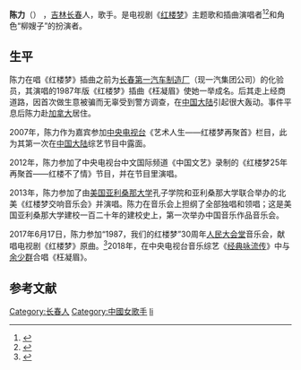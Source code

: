 {{Otheruses|陈力}}
{{blpsources|time=2018-4-20}}
'''陈力'''（{{bd|1956年|catIdx=C陈}}） ，[[吉林|吉林]][[长春|长春]]人，歌手。是电视剧《[[红楼梦_(1987年电视剧)|红楼梦]]》主题歌和插曲演唱者<ref>{{Cite web|title=《红楼梦交响音乐会》北美成功首演一周年|url=http://media.people.com.cn/n/2014/0925/c40733-25732261.html|access-date=2021-09-11|author=屈宁|date=2014-09-25|work=[[人民网|人民网]]|language=zh|archive-date=2021-09-12|archive-url=https://web.archive.org/web/20210912033748/https://sso.people.com.cn/resource/js/sso.js|dead-url=no}}</ref><ref>{{Cite web|title=87版《红楼梦》作曲者王立平：一朝入梦 终身不醒|url=http://www.xinhuanet.com/book/2017-06/15/c_129632930.htm|access-date=2021-09-11|author=邱瑞贤|date=2017-06-15|coauthors=陈诗蓝|work=[[新华网|新华网]]|publisher=[[广州日报|广州日报]]|language=zh|archive-date=2018-09-17|archive-url=https://web.archive.org/web/20180917082424/http://www.xinhuanet.com/book/2017-06/15/c_129632930.htm|dead-url=no}}</ref>和角色“柳嫂子”的扮演者。

== 生平 ==
陈力在唱《红楼梦》插曲之前为[[长春第一汽车制造厂|长春第一汽车制造厂]]（现一汽集团公司）的化验员，其演唱的1987年版《红楼梦》插曲《枉凝眉》使她一举成名。后其走上经商道路，因首次做生意被骗而无辜受到警方调查，在[[中国大陆|中国大陆]]引起很大轰动。事件平息后陈力赴[[加拿大|加拿大]]居住。

2007年，陈力作为嘉宾参加[[中国中央电视台|中央电视台]]《艺术人生——红楼梦再聚首》栏目，此为其第一次在[[中国大陆|中国大陆]]综艺节目中露面。

2012年，陈力参加了中央电视台中文国际频道《中国文艺》录制的《红楼梦25年再聚首——红楼不了情》节目，并在节目里演唱。

2013年，陈力参加了由[[美国|美国]][[亚利桑那大学|亚利桑那大学]]孔子学院和亚利桑那大学联合举办的北美《红楼梦交响音乐会》并演唱。陈力在音乐会上担纲了全部独唱和领唱；这是美国亚利桑那大学建校一百二十年的建校史上，第一次举办中国音乐作品音乐会。

2017年6月17日，陈力参加“1987，我们的红楼梦”30周年[[人民大会堂|人民大会堂]]音乐会，献唱电视剧《红楼梦》原曲。<ref>{{Cite web |title=87版电视剧《红楼梦》开播30周年 再聚首纪念音乐会举行 |url=http://culture.people.com.cn/n1/2017/0619/c172318-29346780.html |access-date=2021-09-12 |author=祖薇 |date=2017-06-19 |coauthors=张聪 |work=[[人民网|人民网]] |publisher=[[北京青年报|北京青年报]] |language=zh}}</ref>2018年，在中央电视台音乐综艺《[[经典咏流传|经典咏流传]]》中与[[余少群|余少群]]合唱《枉凝眉》。

==参考文献==
{{reflist}}

{{DEFAULTSORT:chen li}}
[[Category:长春人|Category:长春人]]
[[Category:中國女歌手|Category:中國女歌手]]
[[Category:陈姓|li]]
